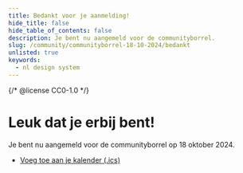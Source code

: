 ```yaml
---
title: Bedankt voor je aanmelding!
hide_title: false
hide_table_of_contents: false
description: Je bent nu aangemeld voor de communityborrel.
slug: /community/communityborrel-18-10-2024/bedankt
unlisted: true
keywords:
  - nl design system
---
```


{/* @license CC0-1.0 */}

# Leuk dat je erbij bent!

Je bent nu aangemeld voor de communityborrel op 18 oktober 2024.

- [Voeg toe aan je kalender (.ics)](/community-borrels/2024-10-18.ics)
